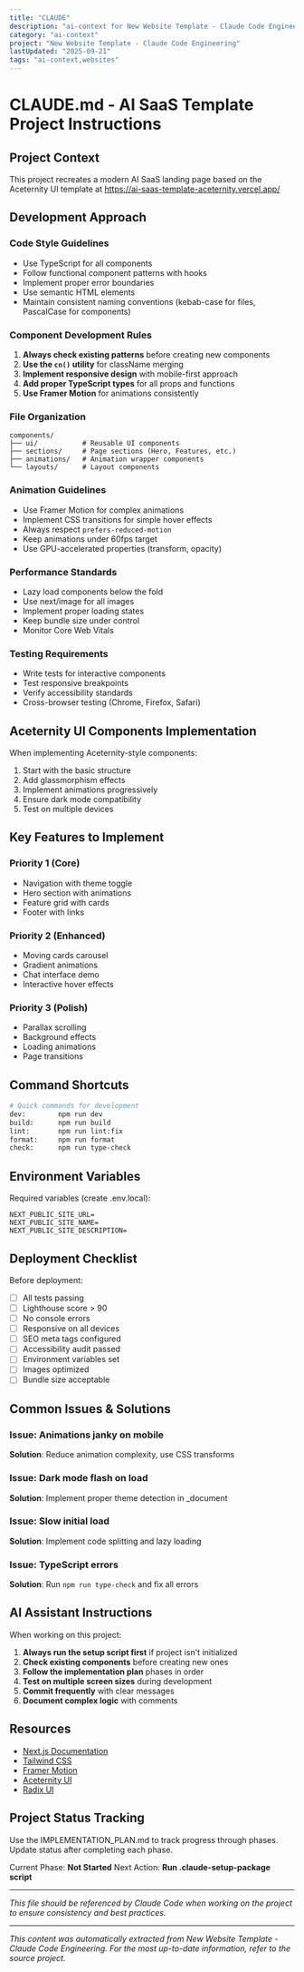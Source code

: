 ```yaml
---
title: "CLAUDE"
description: "ai-context for New Website Template - Claude Code Engineering"
category: "ai-context"
project: "New Website Template - Claude Code Engineering"
lastUpdated: "2025-09-21"
tags: "ai-context,websites"
---
```


# CLAUDE.md - AI SaaS Template Project Instructions

## Project Context
This project recreates a modern AI SaaS landing page based on the Aceternity UI template at https://ai-saas-template-aceternity.vercel.app/

## Development Approach

### Code Style Guidelines
- Use TypeScript for all components
- Follow functional component patterns with hooks
- Implement proper error boundaries
- Use semantic HTML elements
- Maintain consistent naming conventions (kebab-case for files, PascalCase for components)

### Component Development Rules
1. **Always check existing patterns** before creating new components
2. **Use the `cn()` utility** for className merging
3. **Implement responsive design** with mobile-first approach
4. **Add proper TypeScript types** for all props and functions
5. **Use Framer Motion** for animations consistently

### File Organization
```
components/
├── ui/           # Reusable UI components
├── sections/     # Page sections (Hero, Features, etc.)
├── animations/   # Animation wrapper components
└── layouts/      # Layout components
```

### Animation Guidelines
- Use Framer Motion for complex animations
- Implement CSS transitions for simple hover effects
- Always respect `prefers-reduced-motion`
- Keep animations under 60fps target
- Use GPU-accelerated properties (transform, opacity)

### Performance Standards
- Lazy load components below the fold
- Use next/image for all images
- Implement proper loading states
- Keep bundle size under control
- Monitor Core Web Vitals

### Testing Requirements
- Write tests for interactive components
- Test responsive breakpoints
- Verify accessibility standards
- Cross-browser testing (Chrome, Firefox, Safari)

## Aceternity UI Components Implementation

When implementing Aceternity-style components:
1. Start with the basic structure
2. Add glassmorphism effects
3. Implement animations progressively
4. Ensure dark mode compatibility
5. Test on multiple devices

## Key Features to Implement

### Priority 1 (Core)
- Navigation with theme toggle
- Hero section with animations
- Feature grid with cards
- Footer with links

### Priority 2 (Enhanced)
- Moving cards carousel
- Gradient animations
- Chat interface demo
- Interactive hover effects

### Priority 3 (Polish)
- Parallax scrolling
- Background effects
- Loading animations
- Page transitions

## Command Shortcuts

```bash
# Quick commands for development
dev:        npm run dev
build:      npm run build
lint:       npm run lint:fix
format:     npm run format
check:      npm run type-check
```

## Environment Variables

Required variables (create .env.local):
```
NEXT_PUBLIC_SITE_URL=
NEXT_PUBLIC_SITE_NAME=
NEXT_PUBLIC_SITE_DESCRIPTION=
```

## Deployment Checklist

Before deployment:
- [ ] All tests passing
- [ ] Lighthouse score > 90
- [ ] No console errors
- [ ] Responsive on all devices
- [ ] SEO meta tags configured
- [ ] Accessibility audit passed
- [ ] Environment variables set
- [ ] Images optimized
- [ ] Bundle size acceptable

## Common Issues & Solutions

### Issue: Animations janky on mobile
**Solution**: Reduce animation complexity, use CSS transforms

### Issue: Dark mode flash on load
**Solution**: Implement proper theme detection in _document

### Issue: Slow initial load
**Solution**: Implement code splitting and lazy loading

### Issue: TypeScript errors
**Solution**: Run `npm run type-check` and fix all errors

## AI Assistant Instructions

When working on this project:
1. **Always run the setup script first** if project isn't initialized
2. **Check existing components** before creating new ones
3. **Follow the implementation plan** phases in order
4. **Test on multiple screen sizes** during development
5. **Commit frequently** with clear messages
6. **Document complex logic** with comments

## Resources

- [Next.js Documentation](https://nextjs.org/docs)
- [Tailwind CSS](https://tailwindcss.com/docs)
- [Framer Motion](https://www.framer.com/motion/)
- [Aceternity UI](https://ui.aceternity.com/)
- [Radix UI](https://www.radix-ui.com/)

## Project Status Tracking

Use the IMPLEMENTATION_PLAN.md to track progress through phases. Update status after completing each phase.

Current Phase: **Not Started**
Next Action: **Run .claude-setup-package script**

---

*This file should be referenced by Claude Code when working on the project to ensure consistency and best practices.*

---
*This content was automatically extracted from New Website Template - Claude Code Engineering. For the most up-to-date information, refer to the source project.*
